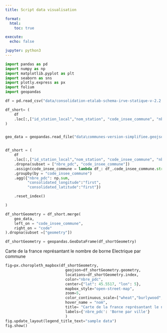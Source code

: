 ```yaml
---
title: Script data visualisation

format:
  html: 
    toc: true

execute:
  echo: false

jupyter: python3
---
```



```python
import pandas as pd
import numpy as np 
import matplotlib.pyplot as plt 
import seaborn as sns
import plotly.express as px
import folium
import geopandas

df = pd.read_csv("data/consolidation-etalab-schema-irve-statique-v-2.2.0-20230207.csv")

df_short= (
    df
    .loc[:,["id_station_local","nom_station", "code_insee_commune", "nbre_pdc", "gratuit", "consolidated_longitude", "consolidated_latitude"]]
)


geo_data = geopandas.read_file("data\communes-version-simplifiee.geojson")


df_short = (
    df
    .loc[:,["id_station_local","nom_station", "code_insee_commune", "nbre_pdc", "gratuit", "consolidated_longitude", "consolidated_latitude"]]
    .dropna(subset = ["nbre_pdc", "code_insee_commune"])
    .assign(code_insee_commune = lambda df_: df_.code_insee_commune.str.replace(".0","", regex = False))
    .groupby(by = "code_insee_commune")
    .agg({"nbre_pdc": np.sum, 
          "consolidated_longitude":"first",
          "consolidated_latitude":"first"})

    .reset_index()

)

df_shortGeometry = df_short.merge(
    geo_data,
    left_on = "code_insee_commune",
    right_on = "code"
).dropna(subset =["geometry"])

df_shortGeometry = geopandas.GeoDataFrame(df_shortGeometry)

```


Carte de la france représantant le nombre de borne Electrique par commune

```python
fig=px.choropleth_mapbox(df_shortGeometry,
                           geojson=df_shortGeometry.geometry,
                           locations=df_shortGeometry.index,
                           color="nbre_pdc",
                           center={"lat": 45.5517, "lon": 5},
                           mapbox_style="open-street-map",
                           zoom=5,
                           color_continuous_scale=["wheat","burlywood","orangered","red","darkred","purple"],
                           hover_name = "nom",
                           title= "Carte de la france représantant le nombre de borne Electrique par commune",
                           labels={'nbre_pdc': 'Borne par ville'}
                           )
fig.update_layout(legend_title_text="sample data")
fig.show()
```



